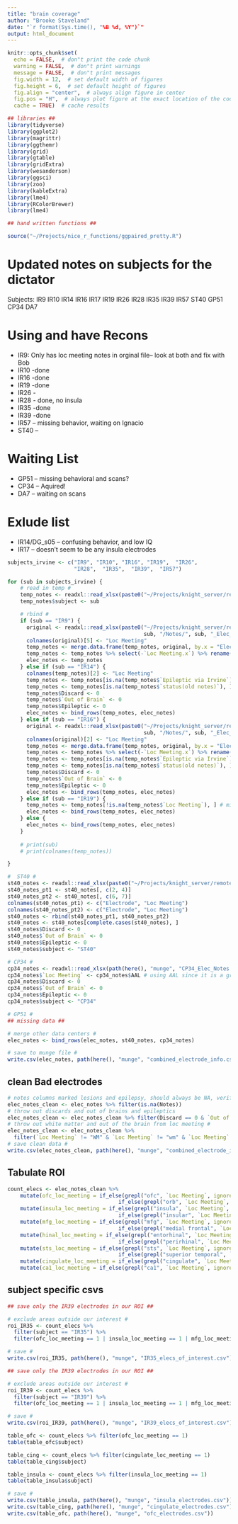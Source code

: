```yaml
---
title: "brain coverage"
author: "Brooke Staveland"
date: "`r format(Sys.time(), "%B %d, %Y")`"
output: html_document
---
```


```r
knitr::opts_chunk$set(
  echo = FALSE,  # don"t print the code chunk
  warning = FALSE,  # don"t print warnings
  message = FALSE,  # don"t print messages
  fig.width = 12,  # set default width of figures
  fig.height = 6,  # set default height of figures
  fig.align = "center",  # always align figure in center
  fig.pos = "H",  # always plot figure at the exact location of the code chunk
  cache = TRUE)  # cache results

## libraries ##
library(tidyverse)
library(ggplot2)
library(magrittr)
library(ggthemr)
library(grid)
library(gtable)
library(gridExtra)
library(wesanderson)
library(ggsci)
library(zoo)
library(kableExtra)
library(lme4)
library(RColorBrewer)
library(lme4)

## hand written functions ##

source("~/Projects/nice_r_functions/ggpaired_pretty.R")

```

# Updated notes on subjects for the dictator

Subjects: IR9  IR10  IR14  IR16  IR17  IR19  IR26  IR28  IR35  IR39  IR57 ST40 GP51 CP34 DA7

# Using and have Recons
* IR9: Only has loc meeting notes in orginal file-- look at both and fix with Bob
* IR10 -done
* IR16 -done
* IR19 -done
* IR26 -
* IR28 - done, no insula
* IR35 -done
* IR39 -done
* IR57 -- missing behavior, waiting on Ignacio
* ST40 -- 

# Waiting List

* GP51 -- missing behavioral and scans?
* CP34 -- Aquired!
* DA7  -- waiting on scans

# Exlude list

* IR14/DG_s05 -- confusing behavior, and low IQ
* IR17 -- doesn't seem to be any insula electrodes


```r

subjects_irvine <- c("IR9", "IR10", "IR16", "IR19",  "IR26",
                     "IR28",  "IR35",  "IR39",  "IR57")

for (sub in subjects_irvine) {
    # read in temp #
    temp_notes <- readxl::read_xlsx(paste0("~/Projects/knight_server/remote/ecog/DATA_FOLDER/Irvine/", sub, "/Notes/", sub, "_Elec_Notes.xlsx"))
    temp_notes$subject <- sub

    # rbind #
    if (sub == "IR9") {
      original <- readxl::read_xlsx(paste0("~/Projects/knight_server/remote/ecog/DATA_FOLDER/Irvine/",
                                           sub, "/Notes/", sub, "_Elec_Notes_original.xlsx"))
      colnames(original)[5] <- "Loc Meeting"
      temp_notes <- merge.data.frame(temp_notes, original, by.x = "Electrode", by.y = "contact")
      temp_notes <- temp_notes %>% select(-`Loc Meeting.x`) %>% rename(`Loc Meeting` = `Loc Meeting.y`)
      elec_notes <- temp_notes
    } else if (sub == "IR14") {
      colnames(temp_notes)[2] <- "Loc Meeting"
      temp_notes <- temp_notes[is.na(temp_notes$`Epileptic via Irvine`), ] # we want only blanks here, same as below
      temp_notes <- temp_notes[is.na(temp_notes$`status(old notes)`), ]
      temp_notes$Discard <- 0
      temp_notes$`Out of Brain` <- 0
      temp_notes$Epileptic <- 0
      elec_notes <- bind_rows(temp_notes, elec_notes)
    } else if (sub == "IR16") {
      original <- readxl::read_xlsx(paste0("~/Projects/knight_server/remote/ecog/DATA_FOLDER/Irvine/",
                                           sub, "/Notes/", sub, "_Elec_Notes_old.xlsx"))
      colnames(original)[2] <- "Loc Meeting"
      temp_notes <- merge.data.frame(temp_notes, original, by.x = "Electrode", by.y = "contact")
      temp_notes <- temp_notes %>% select(-`Loc Meeting.x`) %>% rename(`Loc Meeting` = `Loc Meeting.y`)
      temp_notes <- temp_notes[is.na(temp_notes$`Epileptic via Irvine`), ] # we want only blanks here, same as below
      temp_notes <- temp_notes[is.na(temp_notes$`status(old notes)`), ]
      temp_notes$Discard <- 0
      temp_notes$`Out of Brain` <- 0
      temp_notes$Epileptic <- 0
      elec_notes <- bind_rows(temp_notes, elec_notes)
    } else if (sub == "IR19") {
      temp_notes <- temp_notes[!is.na(temp_notes$`Loc Meeting`), ] # missing some localization data, Richard to fix, but for now exclude
      elec_notes <- bind_rows(temp_notes, elec_notes)
    } else {  
      elec_notes <- bind_rows(temp_notes, elec_notes)
    }
    
    # print(sub)
    # print(colnames(temp_notes))

}

#  ST40 #
st40_notes <- readxl::read_xlsx(paste0("~/Projects/knight_server/remote/ecog/DATA_FOLDER/Stanford/ST40/Notes/ST40_elecs_notes_Bob_meeting_2016_02_18.xlsx"))
st40_notes_pt1 <- st40_notes[, c(2, 4)]
st40_notes_pt2 <- st40_notes[, c(6, 7)]
colnames(st40_notes_pt1) <- c("Electrode", "Loc Meeting")
colnames(st40_notes_pt2) <- c("Electrode", "Loc Meeting")
st40_notes <- rbind(st40_notes_pt1, st40_notes_pt2)
st40_notes <- st40_notes[complete.cases(st40_notes), ]
st40_notes$Discard <- 0
st40_notes$`Out of Brain` <- 0
st40_notes$Epileptic <- 0
st40_notes$subject <- "ST40"

# CP34 #
cp34_notes <- readxl::read_xlsx(path(here(), "munge", "CP34_Elec_Notes.xlsx"))
cp34_notes$`Loc Meeting` <- cp34_notes$AAL # using AAL since it is a grid case
cp34_notes$Discard <- 0
cp34_notes$`Out of Brain` <- 0
cp34_notes$Epileptic <- 0
cp34_notes$subject <- "CP34"

# GP51 #
## missing data ##

# merge other data centers #
elec_notes <- bind_rows(elec_notes, st40_notes, cp34_notes)

# save to munge file #
write.csv(elec_notes, path(here(), "munge", "combined_electrode_info.csv"))

```

## clean Bad electrodes

```r

# notes columns marked lesions and epilepsy, should always be NA, verified on March 17 #
elec_notes_clean <- elec_notes %>% filter(is.na(Notes))
# throw out discards and out of brains and epileptics
elec_notes_clean <- elec_notes_clean %>% filter(Discard == 0 & `Out of Brain` == 0 & Epileptic == 0)
# throw out white matter and out of the brain from loc meeting #
elec_notes_clean <- elec_notes_clean %>% 
  filter(`Loc Meeting` != "WM" & `Loc Meeting` != "wm" & `Loc Meeting` != "out" & `Loc Meeting` != "out of brain" & `Loc Meeting` != "ventricle")
# save clean data #
write.csv(elec_notes_clean, path(here(), "munge", "combined_electrode_info_cleaned.csv"))

```


## Tabulate ROI


```r

count_elecs <- elec_notes_clean %>%
    mutate(ofc_loc_meeting = if_else(grepl("ofc", `Loc Meeting`, ignore.case = T), 1, 
                                   if_else(grepl("orb", `Loc Meeting`, ignore.case = T), 1, 0))) %>%
    mutate(insula_loc_meeting = if_else(grepl("insula", `Loc Meeting`, ignore.case = T), 1, 
                                   if_else(grepl("insular", `Loc Meeting`, ignore.case = T), 1, 0))) %>%
    mutate(mfg_loc_meeting = if_else(grepl("mfg", `Loc Meeting`, ignore.case = T), 1, 
                                   if_else(grepl("medial frontal", `Loc Meeting`, ignore.case = T), 1, 0))) %>%
    mutate(hinal_loc_meeting = if_else(grepl("entorhinal", `Loc Meeting`, ignore.case = T), 1, 
                                   if_else(grepl("perirhinal", `Loc Meeting`, ignore.case = T), 1, 0))) %>%
    mutate(sts_loc_meeting = if_else(grepl("sts", `Loc Meeting`, ignore.case = T), 1, 
                                   if_else(grepl("superior temporal", `Loc Meeting`, ignore.case = T), 1, 0))) %>%
    mutate(cingulate_loc_meeting = if_else(grepl("cingulate", `Loc Meeting`, ignore.case = T), 1, 0)) %>%
    mutate(ca1_loc_meeting = if_else(grepl("ca1", `Loc Meeting`, ignore.case = T), 1, 0))


```

## subject specific csvs 

```r
## save only the IR39 electrodes in our ROI ##

# exclude areas outside our interest #
roi_IR35 <- count_elecs %>%
  filter(subject == "IR35") %>%
  filter(ofc_loc_meeting == 1 | insula_loc_meeting == 1 | mfg_loc_meeting == 1 | hinal_loc_meeting == 1 | sts_loc_meeting == 1 | cingulate_loc_meeting == 1 | ca1_loc_meeting == 1 )

# save #
write.csv(roi_IR35, path(here(), "munge", "IR35_elecs_of_interest.csv"))
```

```r

## save only the IR39 electrodes in our ROI ##

# exclude areas outside our interest #
roi_IR39 <- count_elecs %>%
  filter(subject == "IR39") %>%
  filter(ofc_loc_meeting == 1 | insula_loc_meeting == 1 | mfg_loc_meeting == 1 | hinal_loc_meeting == 1 | sts_loc_meeting == 1 | cingulate_loc_meeting == 1 | ca1_loc_meeting == 1 )

# save #
write.csv(roi_IR39, path(here(), "munge", "IR39_elecs_of_interest.csv"))
```

```r

table_ofc <- count_elecs %>% filter(ofc_loc_meeting == 1)
table(table_ofc$subject)

table_cing <- count_elecs %>% filter(cingulate_loc_meeting == 1)
table(table_cing$subject)

table_insula <- count_elecs %>% filter(insula_loc_meeting == 1)
table(table_insula$subject)

# save #
write.csv(table_insula, path(here(), "munge", "insula_electrodes.csv"))
write.csv(table_cing, path(here(), "munge", "cingulate_electrodes.csv"))
write.csv(table_ofc, path(here(), "munge", "ofc_electrodes.csv"))
```

